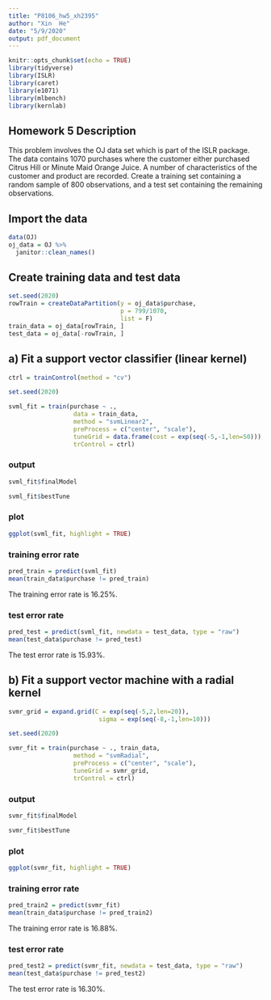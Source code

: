 ```yaml
---
title: "P8106_hw5_xh2395"
author: "Xin  He"
date: "5/9/2020"
output: pdf_document
---
```


```r
knitr::opts_chunk$set(echo = TRUE)
library(tidyverse)
library(ISLR)
library(caret)
library(e1071)
library(mlbench)
library(kernlab)
```

## Homework 5 Description

This problem involves the OJ data set which is part of the ISLR package. The data contains
1070 purchases where the customer either purchased Citrus Hill or Minute Maid Orange
Juice. A number of characteristics of the customer and product are recorded. Create a
training set containing a random sample of 800 observations, and a test set containing the
remaining observations.

## Import the data

```r
data(OJ)
oj_data = OJ %>% 
  janitor::clean_names()
```

## Create training data and test data

```r
set.seed(2020)
rowTrain = createDataPartition(y = oj_data$purchase,
                               p = 799/1070,
                               list = F)
train_data = oj_data[rowTrain, ]
test_data = oj_data[-rowTrain, ]
```

## a) Fit a support vector classifier (linear kernel)

```r
ctrl = trainControl(method = "cv")

set.seed(2020)

svml_fit = train(purchase ~ ., 
                  data = train_data, 
                  method = "svmLinear2",
                  preProcess = c("center", "scale"),
                  tuneGrid = data.frame(cost = exp(seq(-5,-1,len=50))),
                  trControl = ctrl)
```

### output

```r
svml_fit$finalModel

svml_fit$bestTune
```

### plot 

```r
ggplot(svml_fit, highlight = TRUE)
```

### training error rate

```r
pred_train = predict(svml_fit)
mean(train_data$purchase != pred_train)
```

The training error rate is 16.25%.

### test error rate

```r
pred_test = predict(svml_fit, newdata = test_data, type = "raw")
mean(test_data$purchase != pred_test)
```

The test error rate is 15.93%.

## b) Fit a support vector machine with a radial kernel

```r
svmr_grid = expand.grid(C = exp(seq(-5,2,len=20)),
                         sigma = exp(seq(-8,-1,len=10)))

set.seed(2020) 

svmr_fit = train(purchase ~ ., train_data,
                  method = "svmRadial",
                  preProcess = c("center", "scale"),
                  tuneGrid = svmr_grid,
                  trControl = ctrl)
```

### output

```r
svmr_fit$finalModel

svmr_fit$bestTune
```

### plot 

```r
ggplot(svmr_fit, highlight = TRUE)
```

### training error rate

```r
pred_train2 = predict(svmr_fit)
mean(train_data$purchase != pred_train2)
```

The training error rate is 16.88%.

### test error rate

```r
pred_test2 = predict(svmr_fit, newdata = test_data, type = "raw")
mean(test_data$purchase != pred_test2)
```

The test error rate is 16.30%.





